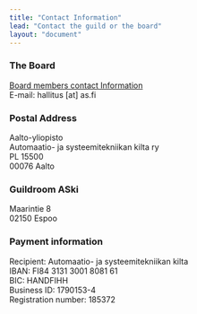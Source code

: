 ```yaml
---
title: "Contact Information"
lead: "Contact the guild or the board"
layout: "document"
---
```


### The Board

<a target="_blank" href="/en/guild/board">Board members contact Information</a>\
E-mail: hallitus [at] as.fi

### Postal Address

Aalto-yliopisto\
Automaatio- ja systeemitekniikan kilta ry\
PL 15500\
00076 Aalto

### Guildroom ASki

Maarintie 8\
02150 Espoo

### Payment information

Recipient: Automaatio- ja systeemitekniikan kilta\
IBAN: FI84 3131 3001 8081 61\
BIC: HANDFIHH\
Business ID: 1790153-4\
Registration number: 185372